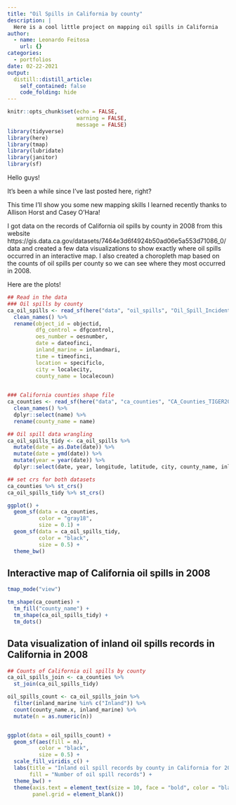 ```yaml
---
title: "Oil Spills in California by county"
description: |
  Here is a cool little project on mapping oil spills in California
author:
  - name: Leonardo Feitosa
    url: {}
categories:
  - portfolios
date: 02-22-2021
output:
  distill::distill_article:
    self_contained: false
    code_folding: hide
---
```



```r
knitr::opts_chunk$set(echo = FALSE,
                      warning = FALSE,
                      message = FALSE)
library(tidyverse)
library(here)
library(tmap)
library(lubridate)
library(janitor)
library(sf)
```

Hello guys! 

It's been a while since I've last posted here, right?

This time I'll show you some new mapping skills I learned recently thanks to Allison Horst and Casey O'Hara!

I got data on the records of California oil spills by county in 2008 from this website https://gis.data.ca.gov/datasets/7464e3d6f4924b50ad06e5a553d71086_0/data and created a few data visualizations to show exactly where oil spills occurred in an interactive map. I also created a choropleth map based on the counts of oil spills per county so we can see where they most occurred in 2008.

Here are the plots!

```r
## Read in the data
### Oil spills by county
ca_oil_spills <- read_sf(here("data", "oil_spills", "Oil_Spill_Incident_Tracking_%5Bds394%5D.shp")) %>% 
  clean_names() %>% 
  rename(object_id = objectid,
         dfg_control = dfgcontrol,
         oes_number = oesnumber,
         date = dateofinci,
         inland_marine = inlandmari,
         time = timeofinci,
         location = specificlo,
         city = localecity,
         county_name = localecoun) 

  
### California counties shape file
ca_counties <- read_sf(here("data", "ca_counties", "CA_Counties_TIGER2016.shp")) %>% 
  clean_names() %>% 
  dplyr::select(name) %>% 
  rename(county_name = name)
```


```r
## Oil spill data wrangling
ca_oil_spills_tidy <- ca_oil_spills %>%
  mutate(date = as.Date(date)) %>% 
  mutate(date = ymd(date)) %>% 
  mutate(year = year(date)) %>% 
  dplyr::select(date, year, longitude, latitude, city, county_name, inland_marine)
```

```r
## set crs for both datasets
ca_counties %>% st_crs()
ca_oil_spills_tidy %>% st_crs()

```


```r
ggplot() +
  geom_sf(data = ca_counties,
          color = "gray18",
          size = 0.1) +
  geom_sf(data = ca_oil_spills_tidy,
          color = "black",
          size = 0.5) +
  theme_bw()
```

## Interactive map of California oil spills in 2008

```r
tmap_mode("view")

tm_shape(ca_counties) +
  tm_fill("county_name") +
  tm_shape(ca_oil_spills_tidy) +
  tm_dots()
```




## Data visualization of inland oil spills records in California in 2008

```r
## Counts of California oil spills by county
ca_oil_spills_join <- ca_counties %>% 
  st_join(ca_oil_spills_tidy)

oil_spills_count <- ca_oil_spills_join %>% 
  filter(inland_marine %in% c("Inland")) %>% 
  count(county_name.x, inland_marine) %>%
  mutate(n = as.numeric(n))


ggplot(data = oil_spills_count) +
  geom_sf(aes(fill = n),
          color = "black",
          size = 0.5) +
  scale_fill_viridis_c() +
  labs(title = "Inland oil spill records by county in California for 2008",
       fill = "Number of oil spill records") +
  theme_bw() +
  theme(axis.text = element_text(size = 10, face = "bold", color = "black"),
        panel.grid = element_blank())
```

